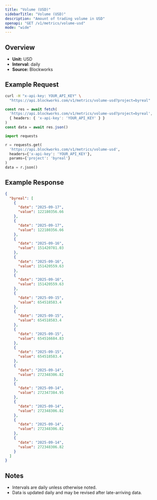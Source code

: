 ```yaml
---
title: "Volume (USD)"
sidebarTitle: "Volume (USD)"
description: "Amount of trading volume in USD"
openapi: "GET /v1/metrics/volume-usd"
mode: "wide"
---
```


## Overview

- **Unit:** USD
- **Interval:** daily
- **Source:** Blockworks

## Example Request

<CodeGroup>

```bash cURL
curl -H "x-api-key: YOUR_API_KEY" \
  "https://api.blockworks.com/v1/metrics/volume-usd?project=byreal"
```

```typescript TypeScript
const res = await fetch(
  'https://api.blockworks.com/v1/metrics/volume-usd?project=byreal',
  { headers: { 'x-api-key': 'YOUR_API_KEY' } }
)
const data = await res.json()
```

```python Python
import requests

r = requests.get(
  'https://api.blockworks.com/v1/metrics/volume-usd',
  headers={'x-api-key': 'YOUR_API_KEY'},
  params={'project': 'byreal'}
)
data = r.json()
```

</CodeGroup>

## Example Response

```json
{
  "byreal": [
    {
      "date": "2025-09-17",
      "value": 122180356.66
    },
    {
      "date": "2025-09-17",
      "value": 122180356.66
    },
    {
      "date": "2025-09-16",
      "value": 151420781.03
    },
    {
      "date": "2025-09-16",
      "value": 151420559.63
    },
    {
      "date": "2025-09-16",
      "value": 151420559.63
    },
    {
      "date": "2025-09-15",
      "value": 654518583.4
    },
    {
      "date": "2025-09-15",
      "value": 654518583.4
    },
    {
      "date": "2025-09-15",
      "value": 654516684.83
    },
    {
      "date": "2025-09-15",
      "value": 654518583.4
    },
    {
      "date": "2025-09-14",
      "value": 272348306.82
    },
    {
      "date": "2025-09-14",
      "value": 272347384.95
    },
    {
      "date": "2025-09-14",
      "value": 272348306.82
    },
    {
      "date": "2025-09-14",
      "value": 272348306.82
    },
    {
      "date": "2025-09-14",
      "value": 272348306.82
    }
  ]
}
```

## Notes
- Intervals are daily unless otherwise noted.
- Data is updated daily and may be revised after late-arriving data.